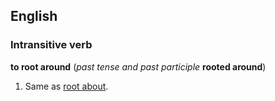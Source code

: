 ==English==
===Intransitive verb===
'''to root around''' (''past tense and past participle'' '''rooted around''')

#Same as [[root about]].